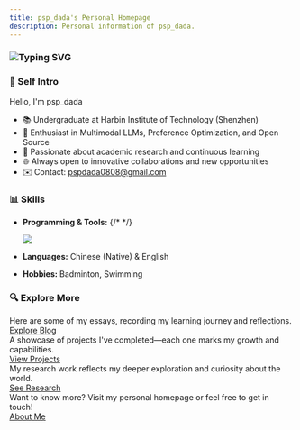 ```yaml
---
title: psp_dada's Personal Homepage
description: Personal information of psp_dada.
---
```



### ![Typing SVG](https://readme-typing-svg.demolab.com?font=Fira+Code&pause=1000&width=435&lines=Hi+there+%F0%9F%91%8B+I'm+psp_dada!)

### 📌 Self Intro

Hello, I'm psp_dada

- 📚 Undergraduate at Harbin Institute of Technology (Shenzhen)
- 🤖 Enthusiast in Multimodal LLMs, Preference Optimization, and Open Source
- 🧠 Passionate about academic research and continuous learning
- 🌐 Always open to innovative collaborations and new opportunities
- ✉️ Contact: pspdada0808@gmail.com

### 📊 Skills

- **Programming & Tools:**
  {/* <!-- Generated from: https://git.io/typing-svg --> */}

  <p>
    <a href="https://skillicons.dev">
      <img src="https://skillicons.dev/icons?i=py,c,java,bash,pytorch,git,github,vscode,latex,md,arduino,flutter" />
    </a>
  </p>

- **Languages:** Chinese (Native) & English
- **Hobbies:** Badminton, Swimming

### 🔍 Explore More

<CardGrid stagger>
  <Card title="Blog" icon="open-book">
    Here are some of my essays, recording my learning journey and reflections.
    <div style={{ textAlign: "center", marginTop: "0.5em" }}>
      <a
        href="/blog"
        style={{
          display: "inline-block",
          padding: "4px 12px",
          background: "#0078d4",
          color: "#fff",
          borderRadius: "6px",
          textDecoration: "none",
          fontWeight: "bold",
        }}
      >
        Explore Blog
      </a>
    </div>
  </Card>
  <Card title="Project" icon="rocket">
    A showcase of projects I've completed—each one marks my growth and
    capabilities.
    <div style={{ textAlign: "center", marginTop: "0.5em" }}>
      <a
        href="/project"
        style={{
          display: "inline-block",
          padding: "4px 12px",
          background: "#0078d4",
          color: "#fff",
          borderRadius: "6px",
          textDecoration: "none",
          fontWeight: "bold",
        }}
      >
        View Projects
      </a>
    </div>
  </Card>
  <Card title="Research" icon="starlight">
    My research work reflects my deeper exploration and curiosity about the
    world.
    <div style={{ textAlign: "center", marginTop: "0.5em" }}>
      <a
        href="/research"
        style={{
          display: "inline-block",
          padding: "4px 12px",
          background: "#0078d4",
          color: "#fff",
          borderRadius: "6px",
          textDecoration: "none",
          fontWeight: "bold",
        }}
      >
        See Research
      </a>
    </div>
  </Card>
  <Card title="More about me" icon="email">
    Want to know more? Visit my personal homepage or feel free to get in touch!
    <div style={{ textAlign: "center", marginTop: "0.5em" }}>
      <a
        href="/about"
        style={{
          display: "inline-block",
          padding: "4px 12px",
          background: "#0078d4",
          color: "#fff",
          borderRadius: "6px",
          textDecoration: "none",
          fontWeight: "bold",
        }}
      >
        About Me
      </a>
    </div>
  </Card>
</CardGrid>
